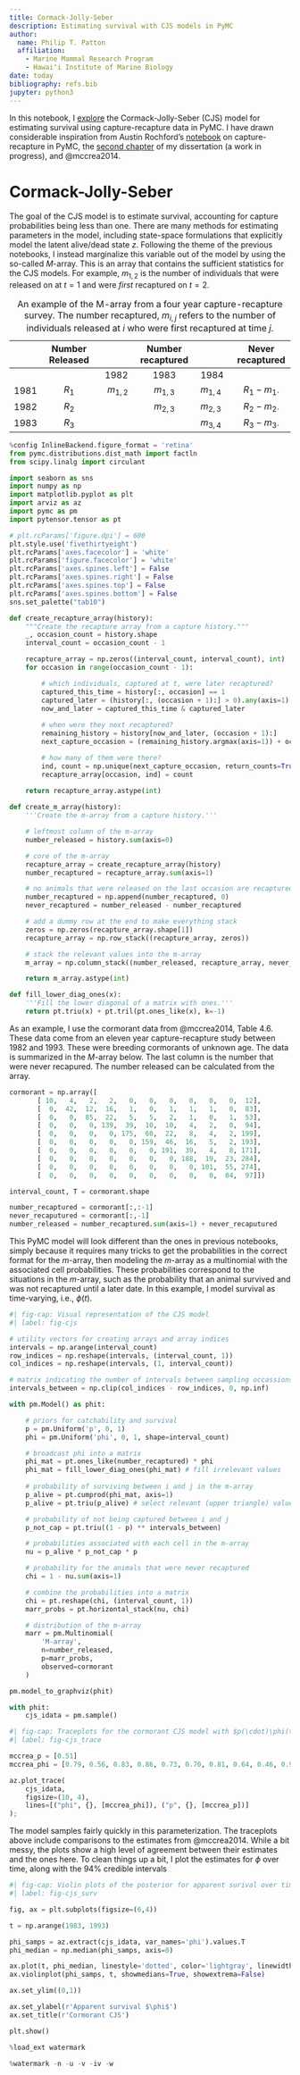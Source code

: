 ```yaml
---
title: Cormack-Jolly-Seber
description: Estimating survival with CJS models in PyMC
author:
  name: Philip T. Patton
  affiliation:
    - Marine Mammal Research Program
    - Hawaiʻi Institute of Marine Biology
date: today
bibliography: refs.bib
jupyter: python3
---
```


In this notebook, I [explore](bioss-pres.html) the Cormack-Jolly-Seber (CJS) model for estimating survival using capture-recapture data in PyMC. I have drawn considerable inspiration from Austin Rochford's [notebook](https://austinrochford.com/posts/2018-01-31-capture-recapture.html) on capture-recapture in PyMC, the [second chapter](https://github.com/philpatton/autocapture) of my dissertation (a work in progress), and @mccrea2014.  

# Cormack-Jolly-Seber 

The goal of the CJS model is to estimate survival, accounting for capture probabilities being less than one. There are many methods for estimating parameters in the model, including state-space formulations that explicitly model the latent alive/dead state $z.$ Following the theme of the previous notebooks, I instead marginalize this variable out of the model by using the so-called $M$-array. This is an array that contains the sufficient statistics for the CJS models. For example, $m_{1,2}$ is the number of individuals that were released on at $t=1$ and were *first* recaptured on $t=2.$

|      | Number Released |           | Number recaptured |           | Never recaptured |
|------|:---------------:|----------:|:-----------------:|-----------|:----------------:|
|      |                 |    1982   |        1983       |    1984   |                  |
| 1981 |      $R_1$      | $m_{1,2}$ |     $m_{1,3}$     | $m_{1,4}$ | $R_1-m_{1\cdot}$ |
| 1982 |      $R_2$      |           |     $m_{2,3}$     | $m_{2,3}$ | $R_2-m_{2\cdot}$ |
| 1983 |      $R_3$      |           |                   | $m_{3,4}$ | $R_3-m_{3\cdot}$ |
: An example of the M-array from a four year capture-recapture survey. The number recaptured, $m_{i,j}$ refers to the number of individuals released at $i$ who were first recaptured at time $j$.

```python
%config InlineBackend.figure_format = 'retina'
from pymc.distributions.dist_math import factln
from scipy.linalg import circulant

import seaborn as sns
import numpy as np
import matplotlib.pyplot as plt
import arviz as az
import pymc as pm 
import pytensor.tensor as pt

# plt.rcParams['figure.dpi'] = 600
plt.style.use('fivethirtyeight')
plt.rcParams['axes.facecolor'] = 'white'
plt.rcParams['figure.facecolor'] = 'white'
plt.rcParams['axes.spines.left'] = False
plt.rcParams['axes.spines.right'] = False
plt.rcParams['axes.spines.top'] = False
plt.rcParams['axes.spines.bottom'] = False
sns.set_palette("tab10")

def create_recapture_array(history):
    """Create the recapture array from a capture history."""
    _, occasion_count = history.shape
    interval_count = occasion_count - 1

    recapture_array = np.zeros((interval_count, interval_count), int)
    for occasion in range(occasion_count - 1):

        # which individuals, captured at t, were later recaptured?
        captured_this_time = history[:, occasion] == 1
        captured_later = (history[:, (occasion + 1):] > 0).any(axis=1)
        now_and_later = captured_this_time & captured_later
        
        # when were they next recaptured? 
        remaining_history = history[now_and_later, (occasion + 1):]
        next_capture_occasion = (remaining_history.argmax(axis=1)) + occasion 

        # how many of them were there?
        ind, count = np.unique(next_capture_occasion, return_counts=True)
        recapture_array[occasion, ind] = count
        
    return recapture_array.astype(int)

def create_m_array(history):
    '''Create the m-array from a capture history.'''

    # leftmost column of the m-array
    number_released = history.sum(axis=0)

    # core of the m-array 
    recapture_array = create_recapture_array(history)
    number_recaptured = recapture_array.sum(axis=1)

    # no animals that were released on the last occasion are recaptured
    number_recaptured = np.append(number_recaptured, 0)
    never_recaptured = number_released - number_recaptured

    # add a dummy row at the end to make everything stack 
    zeros = np.zeros(recapture_array.shape[1])
    recapture_array = np.row_stack((recapture_array, zeros))

    # stack the relevant values into the m-array 
    m_array = np.column_stack((number_released, recapture_array, never_recaptured))

    return m_array.astype(int)

def fill_lower_diag_ones(x):
    '''Fill the lower diagonal of a matrix with ones.'''
    return pt.triu(x) + pt.tril(pt.ones_like(x), k=-1)
```

As an example, I use the cormorant data from @mccrea2014, Table 4.6. These data come from an eleven year capture-recapture study between 1982 and 1993. These were breeding cormorants of unknown age. The data is summarized in the $M$-array below. The last column is the number that were never recapured. The number released can be calculated from the array.

```python
cormorant = np.array([
       [ 10,   4,   2,   2,   0,   0,   0,   0,   0,   0,  12],
       [  0,  42,  12,  16,   1,   0,   1,   1,   1,   0,  83],
       [  0,   0,  85,  22,   5,   5,   2,   1,   0,   1,  53],
       [  0,   0,   0, 139,  39,  10,  10,   4,   2,   0,  94],
       [  0,   0,   0,   0, 175,  60,  22,   8,   4,   2, 199],
       [  0,   0,   0,   0,   0, 159,  46,  16,   5,   2, 193],
       [  0,   0,   0,   0,   0,   0, 191,  39,   4,   8, 171],
       [  0,   0,   0,   0,   0,   0,   0, 188,  19,  23, 284],
       [  0,   0,   0,   0,   0,   0,   0,   0, 101,  55, 274],
       [  0,   0,   0,   0,   0,   0,   0,   0,   0,  84,  97]])
```

```python
interval_count, T = cormorant.shape

number_recaptured = cormorant[:,:-1]
never_recaputured = cormorant[:,-1]
number_released = number_recaptured.sum(axis=1) + never_recaputured
```

This PyMC model will look different than the ones in previous notebooks, simply because it requires many tricks to get the probabilities in the correct format for the $m$-array, then modeling the $m$-array as a multinomial with the associated cell probabilities. These probabilities correspond to the situations in the $m$-array, such as the probability that an animal survived and was not recaptured until a later date. In this example, I model survival as time-varying, i.e., $\phi(t).$

```python
#| fig-cap: Visual representation of the CJS model
#| label: fig-cjs

# utility vectors for creating arrays and array indices
intervals = np.arange(interval_count)
row_indices = np.reshape(intervals, (interval_count, 1))
col_indices = np.reshape(intervals, (1, interval_count))

# matrix indicating the number of intervals between sampling occassions
intervals_between = np.clip(col_indices - row_indices, 0, np.inf)

with pm.Model() as phit:

    # priors for catchability and survival 
    p = pm.Uniform('p', 0, 1)
    phi = pm.Uniform('phi', 0, 1, shape=interval_count)

    # broadcast phi into a matrix 
    phi_mat = pt.ones_like(number_recaptured) * phi
    phi_mat = fill_lower_diag_ones(phi_mat) # fill irrelevant values 
    
    # probability of surviving between i and j in the m-array 
    p_alive = pt.cumprod(phi_mat, axis=1)
    p_alive = pt.triu(p_alive) # select relevant (upper triangle) values

    # probability of not being captured between i and j
    p_not_cap = pt.triu((1 - p) ** intervals_between)

    # probabilities associated with each cell in the m-array
    nu = p_alive * p_not_cap * p

    # probability for the animals that were never recaptured
    chi = 1 - nu.sum(axis=1)

    # combine the probabilities into a matrix
    chi = pt.reshape(chi, (interval_count, 1))
    marr_probs = pt.horizontal_stack(nu, chi)

    # distribution of the m-array 
    marr = pm.Multinomial(
        'M-array',
        n=number_released,
        p=marr_probs,
        observed=cormorant
    )

pm.model_to_graphviz(phit)
```

```python
with phit:
    cjs_idata = pm.sample()
```

```python
#| fig-cap: Traceplots for the cormorant CJS model with $p(\cdot)\phi(t)$. MLEs from @mccrea2014 shown by vertical and horizontal lines.
#| label: fig-cjs_trace

mccrea_p = [0.51]
mccrea_phi = [0.79, 0.56, 0.83, 0.86, 0.73, 0.70, 0.81, 0.64, 0.46, 0.95]

az.plot_trace(
    cjs_idata, 
    figsize=(10, 4),
    lines=[("phi", {}, [mccrea_phi]), ("p", {}, [mccrea_p])] 
);
```

The model samples fairly quickly in this parameterization. The traceplots above include comparisons to the estimates from @mccrea2014. While a bit messy, the plots show a high level of agreement between their estimates and the ones here. To clean things up a bit, I plot the estimates for $\phi$ over time, along with the 94\% credible intervals

```python
#| fig-cap: Violin plots of the posterior for apparent surival over time from the cormorant CJS. Horizontal lines represent the posterior median.
#| label: fig-cjs_surv

fig, ax = plt.subplots(figsize=(6,4))

t = np.arange(1983, 1993)

phi_samps = az.extract(cjs_idata, var_names='phi').values.T
phi_median = np.median(phi_samps, axis=0)

ax.plot(t, phi_median, linestyle='dotted', color='lightgray', linewidth=2)
ax.violinplot(phi_samps, t, showmedians=True, showextrema=False)

ax.set_ylim((0,1))

ax.set_ylabel(r'Apparent survival $\phi$')
ax.set_title(r'Cormorant CJS')

plt.show()
```

```python
%load_ext watermark

%watermark -n -u -v -iv -w 
```

